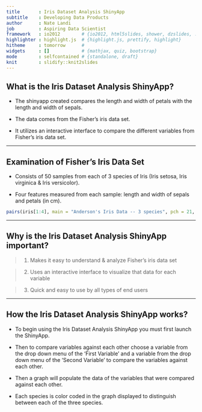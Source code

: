 ```yaml
---
title       : Iris Dataset Analysis ShinyApp
subtitle    : Developing Data Products
author      : Nate Landi
job         : Aspiring Data Scientist
framework   : io2012        # {io2012, html5slides, shower, dzslides, ...}
highlighter : highlight.js  # {highlight.js, prettify, highlight}
hitheme     : tomorrow      # 
widgets     : []            # {mathjax, quiz, bootstrap}
mode        : selfcontained # {standalone, draft}
knit        : slidify::knit2slides
---
```


## What is the Iris Dataset Analysis ShinyApp?

 - The shinyapp created compares the length and width of petals with the length and width of sepals.

 - The data comes from the Fisher's iris data set.

 - It utilizes an interactive interface to compare the different variables from Fisher's iris data set.

---

## Examination of Fisher's Iris Data Set

 - Consists of 50 samples from each of 3 species of Iris (Iris setosa, Iris virginica & Iris versicolor).

 - Four features measured from each sample: length and width of sepals and petals (in cm).

```r
pairs(iris[1:4], main = "Anderson's Iris Data -- 3 species", pch = 21, bg = c("red", "green3", "blue")[unclass(iris$Species)], lower.panel=NULL, labels=c("SL","SW","PL","PW"), font.labels=2, cex.labels=4.5)
```

---

## Why is the Iris Dataset Analysis ShinyApp important?

> 1. Makes it easy to understand & analyze Fisher's iris data set

> 2. Uses an interactive interface to visualize that data for each variable

> 3. Quick and easy to use by all types of end users

---

## How the Iris Dataset Analysis ShinyApp works?

 - To begin using the Iris Dataset Analysis ShinyApp you must first launch the ShinyApp.
 
 - Then to compare variables against each other choose a variable from the drop down menu of the 'First Variable' and a variable from the drop down menu of the 'Second Variable' to compare the variables against each other.
 
 - Then a graph will populate the data of the variables that were compared against each other.
 
 - Each species is color coded in the graph displayed to distinguish between each of the three species.
 
